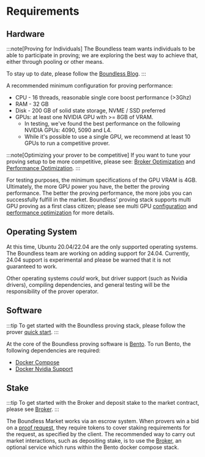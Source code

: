 # Requirements

## Hardware

:::note[Proving for Individuals]
The Boundless team wants individuals to be able to participate in proving; we are exploring the best way to achieve that, either through pooling or other means.

To stay up to date, please follow the [Boundless Blog](https://beboundless.xyz/blog).
:::

A recommended minimum configuration for proving performance:

* CPU - 16 threads, reasonable single core boost performance (>3Ghz)
* RAM - 32 GB
* Disk - 200 GB of solid state storage, NVME / SSD preferred
* GPUs: at least one NVIDIA GPU with >= 8GB of VRAM.
    - In testing, we've found the best performance on the following NVIDIA GPUs: 4090, 5090 and L4.
    - While it's possible to use a single GPU, we recommend at least 10 GPUs to run a competitive prover.

:::note[Optimizing your prover to be competitive]
If you want to tune your proving setup to be more competitive, please see: [Broker Optimization](/provers/broker#broker-optimization) and [Performance Optimization](/provers/performance-optimization).
:::

For testing purposes, the minimum specifications of the GPU VRAM is 4GB. Ultimately, the more GPU power you have, the better the proving performance.
The better the proving performance, the more jobs you can successfully fulfill in the market.
Boundless' proving stack supports multi GPU proving as a first class citizen; please see multi GPU [configuration](/provers/performance-optimization#multiple-agents-and-gpus) and [performance optimization](/provers/performance-optimization#multiple-agents-and-gpus) for more details.

## Operating System

At this time, Ubuntu 20.04/22.04 are the only supported operating systems. The Boundless team are working on adding support for 24.04. Currently, 24.04 support is experimental and please be warned that it is not guaranteed to work.

Other operating systems *could* work, but driver support (such as Nvidia drivers), compiling dependencies, and general testing will be the responsibility of the prover operator.

## Software

:::tip
To get started with the Boundless proving stack, please follow the prover [quick start](/provers/quick-start).
:::

At the core of the Boundless proving software is [Bento](/provers/proving-stack#what-is-bento). To run Bento, the following dependencies are required:

* [Docker Compose](https://docs.docker.com/compose/)
* [Docker Nvidia Support](https://docs.nvidia.com/datacenter/cloud-native/container-toolkit/latest/index.html)

## Stake

:::tip
To get started with the Broker and deposit stake to the market contract, please see [Broker](/provers/broker#broker-configuration).
:::

The Boundless Market works via an escrow system.
When provers win a bid on a [proof request](/provers/proof-lifecycle#3-provers-bid-on-the-request), they require tokens to cover staking requirements for the request, as specified by the client.
The recommended way to carry out market interactions, such as depositing stake, is to use the [Broker](/provers/broker#broker-configuration), an optional service which runs within the Bento docker compose stack.
